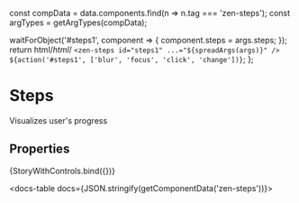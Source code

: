 
const compData = data.components.find(n => n.tag === 'zen-steps');
const argTypes = getArgTypes(compData);

<Meta title="Navigation/Steps" component="zen-steps" argTypes={argTypes} />

  waitForObject('#steps1', component => {
    component.steps = args.steps;
  });
  return html/*html*/ `
    <zen-steps id="steps1" ...="${spreadArgs(args)}" />
    ${action('#steps1', ['blur', 'focus', 'click', 'change'])}
  `;
};

# Steps

Visualizes user's progress

## Properties

<Canvas>
  <Story
    name="default"
    args={{
      ...getDefaultArgs(argTypes),
      // override some default values:
      activeIndex: 1,
      steps: [
        { label: 'Choose framework', completed: true },
        { label: 'Select objectives', completed: true },
        { label: 'Invite teammates', completed: true },
        { label: 'Launch' },
      ],
    }}
  >
    {StoryWithControls.bind({})}
  </Story>
</Canvas>

<ArgsTable story="default" />

<docs-table docs={JSON.stringify(getComponentData('zen-steps'))}></docs-table>
